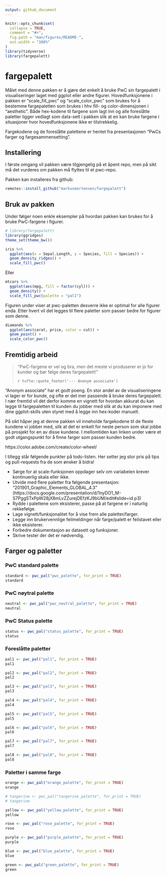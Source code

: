 ```yaml
---
output: github_document
---
```


<!-- README.md is generated from README.Rmd. Please edit that file -->

```r
knitr::opts_chunk$set(
  collapse = TRUE,
  comment = "#>",
  fig.path = "man/figures/README-",
  out.width = "100%"
)
library(tidyverse)
library(fargepalett)
```

# fargepalett

<!-- badges: start -->

<!-- badges: end -->

Målet med denne pakken er å gjøre det enkelt å bruke PwC sin fargepalett i visualiseringer laget med ggplot eller andre figurer. Hovedfunksjonene i pakken er "scale_fill_pwc" og "scale_color_pwc" som brukes for å bestemme fargepaletten som brukes i hhv fill- og color-dimensjonen i "aesthetic". Både hex-kodene til fargene som lagt inn og alle foreslåtte paletter ligger vedlagt som data-sett i pakken slik at en kan bruke fargene i situasjoner hvor hovedfunksjonene ikke er tilstrekkelig. 

Fargekodene og de foreslåtte palettene er hentet fra presentasjonen "PwCs farger og fargesammensetting". 

## Installering

I første omgang vil pakken være tilgjengelig på et åpent repo, men på sikt må det vurderes om pakken må flyttes til et pwc-repo. 

Pakken kan installeres fra github:

``` r
remotes::install_github("markusmortensen/fargepalett")
```

## Bruk av pakken

Under følger noen enkle eksempler på hvordan pakken kan brukes for å bruke PwC-fargene i figurer. 

```r
# library(fargepalett)
library(ggridges)
theme_set(theme_bw())
```

```r
iris %>% 
  ggplot(aes(x = Sepal.Length, y = Species, fill = Species)) + 
  geom_density_ridges() + 
  scale_fill_pwc()
```

Eller
```r
mtcars %>% 
  ggplot(aes(mpg, fill = factor(cyl))) + 
  geom_density() + 
  scale_fill_pwc(palette = "pal1")
```

Figuren under viser at pwc-paletten desverre ikke er optimal for alle figurer enda. Etter hvert vil det legges til flere paletter som passer bedre for figurer som denne. 

```r
diamonds %>% 
  ggplot(aes(carat, price, color = cut)) + 
  geom_point() + 
  scale_color_pwc()
```


## Fremtidig arbeid

> "PwC-fargene er vel og bra, men det meste vi produserer er jo for kunder og bør følge deres fargepalett!"
>
> `r tufte::quote_footer('--- Anonym associate')`

"Anonym associate" har et godt poeng. En stor andel av de visualiseringene vi lager er for kunde, og ofte er det mer passende å bruke deres fargepalett. I nær fremtid vil det derfor komme en vignett for hvordan akkurat du kan legge til fargepaletten til kunden du jobber med slik at du kan imponere med dine ggplot-skills uten styret med å legge inn hex-koder manuelt.

På sikt håper jeg at denne pakken vil inneholde fargekodene til de fleste kundene vi jobber med, slik at det er enkelt for neste person som skal jobbe på prosjekt for en av disse kundene. I mellomtiden kan linken under være et godt utgangspunkt for å finne farger som passer kunden bedre. 

https://color.adobe.com/create/color-wheel/

I tillegg står følgende punkter på todo-listen. Her setter jeg stor pris på tips og pull-requests fra de som ønsker å bidra!

* Sørge for at scale-funksjonen oppdager selv om variabelen krever kontinuerlig skala eller ikke. 
* Utvide med flere paletter fra følgende presentasjon: "201901_Graphic_Elements_GLOBAL_4.3" (https://docs.google.com/presentation/d/1nyDO1_M-S7PggSTxPpW28jX8mLvZZurejDEfzKJ9bUM/edit#slide=id.p3)
* Rydde i palettene som eksisterer, passe på at fargene er i naturlig rekkefølge.
* Lage vignett/funksjonalitet for å vise frem alle paletter/farger.
* Legge inn brukervennlige feilmeldinger når farge/palett er feilstavet eller ikke eksisterer. 
* Forbedre dokumentasjon av datasett og funksjoner. 
* Skrive tester der det er nødvendig. 


## Farger og paletter



### PwC standard palette
```r
standard <- pwc_pal("pwc_palette", for_print = TRUE)
standard
```


  
### PwC nøytral palette
```r
neutral <- pwc_pal("pwc_neutral_palette", for_print = TRUE)
neutral
```

### PwC Status palette
```r
status <- pwc_pal("status_palette", for_print = TRUE)
status
```

### Foreslåtte paletter

```r
pal1 <- pwc_pal("pal1", for_print = TRUE)
pal1
```

```r
pal2 <- pwc_pal("pal2", for_print = TRUE)
pal2
```

```r
pal3 <- pwc_pal("pal3", for_print = TRUE)
pal3
```

```r
pal4 <- pwc_pal("pal4", for_print = TRUE)
pal4
```

```r
pal5 <- pwc_pal("pal5", for_print = TRUE)
pal5
```

```r
pal6 <- pwc_pal("pal6", for_print = TRUE)
pal6
```

```r
pal7 <- pwc_pal("pal7", for_print = TRUE)
pal7
```

```r
pal8 <- pwc_pal("pal8", for_print = TRUE)
pal8
```

### Paletter i samme farge

```r
orange <- pwc_pal("orange_palette", for_print = TRUE)
orange
```

```r
# tangerine <- pwc_pal("tangerine_palette", for_print = TRUE)
# tangerine
```

```r
yellow <- pwc_pal("yellow_palette", for_print = TRUE)
yellow
```

```r
rose <- pwc_pal("rose_palette", for_print = TRUE)
rose
```

```r
purple <- pwc_pal("purple_palette", for_print = TRUE)
purple
```

```r
blue <- pwc_pal("blue_palette", for_print = TRUE)
blue
```

```r
green <- pwc_pal("green_palette", for_print = TRUE)
green
```


